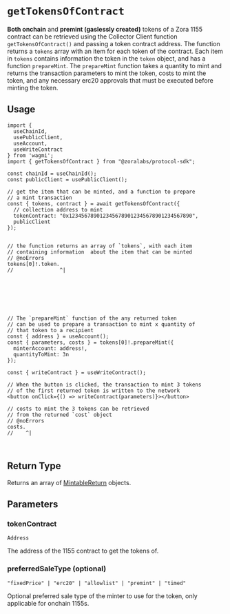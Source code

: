 # `getTokensOfContract`

**Both onchain** and **premint (gaslessly created)** tokens of a Zora 1155 contract can be retrieved using the Collector Client function 
`getTokensOfContract()` and passing a token contract address. The function returns a `tokens` array with an item for each token of the contract.
Each item in `tokens` contains information the token in the `token` object, and has a function
`prepareMint`.  The `prepareMint` function takes a quantity to mint and returns the transaction parameters to mint the token, costs to mint the token, and any necessary
erc20 approvals that must be executed before minting the token.

## Usage

```tsx twoslash
import { 
  useChainId, 
  usePublicClient, 
  useAccount,
  useWriteContract 
} from 'wagmi';
import { getTokensOfContract } from "@zoralabs/protocol-sdk";

const chainId = useChainId();
const publicClient = usePublicClient();

// get the item that can be minted, and a function to prepare 
// a mint transaction
const { tokens, contract } = await getTokensOfContract({
  // collection address to mint
  tokenContract: "0x1234567890123456789012345678901234567890",
  publicClient
});


// the function returns an array of `tokens`, with each item
// containing information  about the item that can be minted
// @noErrors
tokens[0]!.token.
//               ^|







// The `prepareMint` function of the any returned token
// can be used to prepare a transaction to mint x quantity of 
// that token to a recipient
const { address } = useAccount();
const { parameters, costs } = tokens[0]!.prepareMint({
  minterAccount: address!,
  quantityToMint: 3n
});

const { writeContract } = useWriteContract();

// When the button is clicked, the transaction to mint 3 tokens 
// of the first returned token is written to the network
<button onClick={() => writeContract(parameters)}></button>

// costs to mint the 3 tokens can be retrieved 
// from the returned `cost` object
// @noErrors
costs.
//    ^|



```

## Return Type

Returns an array of [MintableReturn](/protocol-sdk/collect/getToken#return-type) objects.

## Parameters

### tokenContract

`Address`

The address of the 1155 contract to get the tokens of.

### preferredSaleType (optional)

`"fixedPrice" | "erc20" | "allowlist" | "premint" | "timed"`

Optional preferred sale type of the minter to use for the token, only applicable for onchain 1155s.


